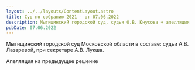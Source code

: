 ```yaml
---
layout: ../../layouts/ContentLayout.astro
title: Суд по собранию 2021 - от 07.06.2022
description: Мытищинский городской суд, судья О.В. Юнусова + апелляция
pubDate: 07.06.2022
---
```


Мытищинский городской суд Московской области в составе: судьи А.В. Лазаревой, при секретаре А.В. Лукша.

<PdfCard pdfUrl="/files/courts/court-meeting-2021-07-06-2022.pdf" />

Апелляция на предыдущее решение

<PdfCard pdfUrl="/files/courts/court-meeting-2021-07-06-2022-appeal.pdf" />